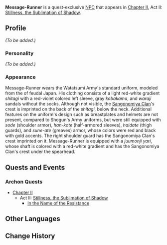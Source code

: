 {{Meta
<!-- REMOVE THIS TEMPLATE AFTER ADDING MISSING INFO -->
|missing_NPC_profile  = yes
}}
{{Character Infobox
|type             = Quest NPC
|image            = NPC Message-Runner.png
|region           = Inazuma
|affiliation      = Watatsumi Army
|title            = Sangonomiya Samurai
}}
'''Message-Runner''' is a quest-exclusive [[NPC]] that appears in [[Chapter II]], Act II: [[Stillness, the Sublimation of Shadow]].

==Profile==
<!-- detailed story/lore information goes here -->
''(To be added.)''

===Personality===
''(To be added.)''

===Appearance===
Message-Runner wears the Watatsumi Army's standard uniform, modeled from the {{Lang|''ashigaru''|ja=足軽}} of feudal Japan. His clothing consists of a light red-white gradient ''shitagi'' with a red-violet colored left sleeve, gray ''kobakama'', and ''waraji'' sandals without the socks. Although not visible, the [[Sangonomiya Clan]]'s crest is imprinted on the back of the ''shitagi'', below the neck. Additional features on the uniform's design such as breastplates and helmets are not present, compared to Shogun's Army uniforms, but were still equipped with ''sode'' (shoulder armor), ''han-kote'' (half-armored sleeves), ''haidate'' (thigh guards), and ''sune-ate'' (greaves) armor, whose colors were red and black with gold accents. The right shoulder guard has the Sangonomiya Clan's crest imprinted on it. Message-Runner is equipped with a ''juumonji yari'', whose shaft is colored with a red-white gradient and has the Sangonomiya Clan's crest under the spearhead.

==Quests and Events==
===Archon Quests===
* [[Chapter II]]
** Act II: [[Stillness, the Sublimation of Shadow]]
*** [[In the Name of the Resistance]]

==Other Languages==
{{Other Languages|default_hidden = 1
|en      = Message-Runner
|zhs     = 传令兵
|zhs_rm  = Chuánlìng Bīng
|zht     = 傳令兵
|zht_rm  = Chuánlìng Bīng
|ja      = 伝令使
|ja_rm   = Denrei-shi
|ko      = {{tt|연락병|連絡兵/聯絡兵}}
|ko_rm   = Yeollakbyeong
|es      = Mensajero
|fr      = Messager
|ru      = Вестовой
|th      = ผู้ส่งสาร
|th_rm   = Phu Song San
|vi      = Lính Truyền Lệnh
|de      = Militärkurier
|id      = Pembawa Pesan
|pt      = Mensageiro
}}

==Change History==
{{Change History|2.0}}
